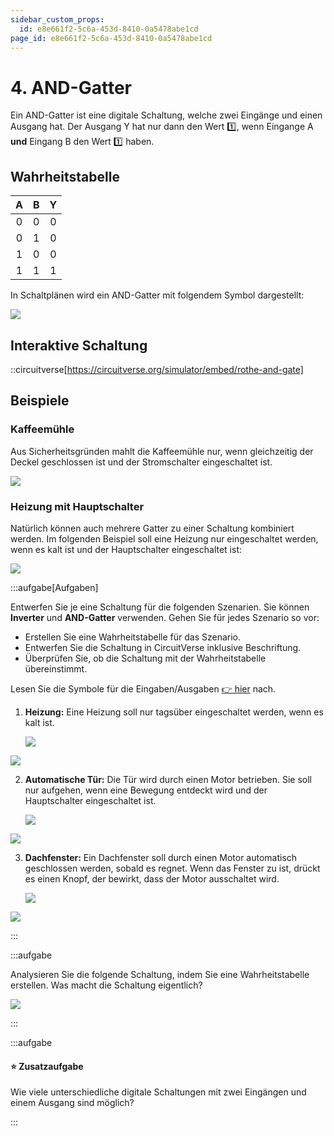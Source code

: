 ```yaml
---
sidebar_custom_props:
  id: e8e661f2-5c6a-453d-8410-0a5478abe1cd
page_id: e8e661f2-5c6a-453d-8410-0a5478abe1cd
---
```


# 4. AND-Gatter

Ein AND-Gatter ist eine digitale Schaltung, welche zwei Eingänge und einen Ausgang hat. Der Ausgang Y hat nur dann den Wert 1️⃣, wenn Eingange A **und** Eingang B den Wert 1️⃣ haben.

## Wahrheitstabelle

<div className="slim-table">

|   A   |   B   |   Y   |
| :---: | :---: | :---: |
|   0   |   0   |   0   |
|   0   |   1   |   0   |
|   1   |   0   |   0   |
|   1   |   1   |   1   |
</div>

In Schaltplänen wird ein AND-Gatter mit folgendem Symbol dargestellt:

![](images/04-and-gate.svg)

## Interaktive Schaltung

::circuitverse[https://circuitverse.org/simulator/embed/rothe-and-gate]

## Beispiele

### Kaffeemühle

Aus Sicherheitsgründen mahlt die Kaffeemühle nur, wenn gleichzeitig der Deckel geschlossen ist und der Stromschalter eingeschaltet ist.

![](images/04-coffee-mill.svg)

### Heizung mit Hauptschalter

Natürlich können auch mehrere Gatter zu einer Schaltung kombiniert werden. Im folgenden Beispiel soll eine Heizung nur eingeschaltet werden, wenn es kalt ist und der Hauptschalter eingeschaltet ist:

![](images/04-heating-2.svg)

:::aufgabe[Aufgaben]
<Answer type="state" id="2838e16e-c02f-4a15-a8d0-f08f14b0f8a2" />

Entwerfen Sie je eine Schaltung für die folgenden Szenarien. Sie können __Inverter__ und __AND-Gatter__ verwenden. Gehen Sie für jedes Szenario so vor:

- Erstellen Sie eine Wahrheitstabelle für das Szenario.
- Entwerfen Sie die Schaltung in CircuitVerse inklusive Beschriftung.
- Überprüfen Sie, ob die Schaltung mit der Wahrheitstabelle übereinstimmt.

Lesen Sie die Symbole für die Eingaben/Ausgaben [👉 hier](./01-Schaltung.md#eingabe) nach.

1. **Heizung:** Eine Heizung soll nur tagsüber eingeschaltet werden, wenn es kalt ist.

    ![](images/04-ex-heating.svg)

    <Answer type="text" id="aeb19fdb-cce6-4bfd-99b9-a7fa5004501e" />

<Solution id="918932d5-3574-4329-8d54-9097d12d62dd">

![](images/04-ex-heating-solution.svg)

</Solution>

2. **Automatische Tür:** Die Tür wird durch einen Motor betrieben. Sie soll nur aufgehen, wenn eine Bewegung entdeckt wird und der Hauptschalter eingeschaltet ist.

    ![](images/04-ex-automatic-door.svg)

    <Answer type="text" id="fd529132-f8aa-491d-a67c-461913169d75" />

<Solution id="918932d5-3574-4329-8d54-9097d12d62dd">

![](images/04-ex-automatic-door-solution.svg)

</Solution>

3. **Dachfenster:** Ein Dachfenster soll durch einen Motor automatisch geschlossen werden, sobald es regnet. Wenn das Fenster zu ist, drückt es einen Knopf, der bewirkt, dass der Motor ausschaltet wird.

    ![](images/04-ex-roof-window.svg)

    <Answer type="text" id="47bfba00-65fe-466a-a859-036d8b572cad" />

<Solution id="918932d5-3574-4329-8d54-9097d12d62dd">

![](images/04-ex-roof-window-solution.svg)

</Solution>

:::


:::aufgabe
<Answer type="state" id="0d9e1b87-f1ae-4a07-b100-24508d56e94e" />

Analysieren Sie die folgende Schaltung, indem Sie eine Wahrheitstabelle erstellen. Was macht die Schaltung eigentlich?

![](images/04-cv-3-and.png)

<Answer type="text" id="494fb9e1-8dcf-4652-96a5-16355cffdb7e" />
:::


:::aufgabe
<Answer type="state" id="c1b9c6db-e6e8-42af-ad86-67a672f57524" />

#### ⭐️ Zusatzaufgabe

Wie viele unterschiedliche digitale Schaltungen mit zwei Eingängen und einem Ausgang sind möglich?

<Answer type="text" id="08e83c65-07b0-47a3-95b5-cddde78b21a2" />
:::
